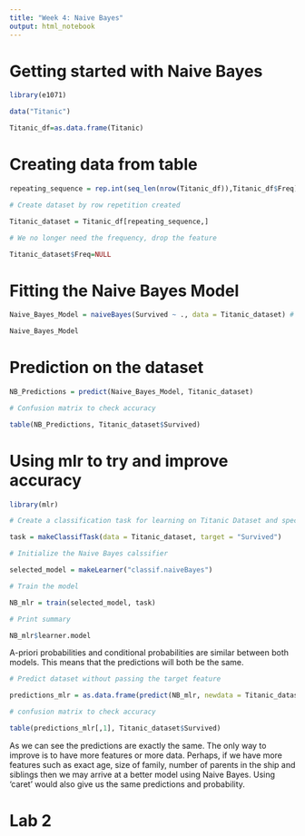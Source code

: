 ```yaml
---
title: "Week 4: Naive Bayes"
output: html_notebook
---
```


 
# Getting started with Naive Bayes

```r

library(e1071)

data("Titanic")

Titanic_df=as.data.frame(Titanic)

```


# Creating data from table

```r

repeating_sequence = rep.int(seq_len(nrow(Titanic_df)),Titanic_df$Freq) # This will repeat each combination equal to the frequency of each combination

# Create dataset by row repetition created

Titanic_dataset = Titanic_df[repeating_sequence,]

# We no longer need the frequency, drop the feature

Titanic_dataset$Freq=NULL

```

# Fitting the Naive Bayes Model

```r

Naive_Bayes_Model = naiveBayes(Survived ~ ., data = Titanic_dataset) # formula and data

Naive_Bayes_Model

```

# Prediction on the dataset

```r

NB_Predictions = predict(Naive_Bayes_Model, Titanic_dataset)

# Confusion matrix to check accuracy

table(NB_Predictions, Titanic_dataset$Survived)

```

# Using mlr to try and improve accuracy

```r

library(mlr)

# Create a classification task for learning on Titanic Dataset and specify target feature

task = makeClassifTask(data = Titanic_dataset, target = "Survived")

# Initialize the Naive Bayes calssifier

selected_model = makeLearner("classif.naiveBayes")

# Train the model

NB_mlr = train(selected_model, task)

# Print summary

NB_mlr$learner.model

```
A-priori probabilities and conditional probabilities are similar between both models. This means that the predictions will both be the same.

```r

# Predict dataset without passing the target feature

predictions_mlr = as.data.frame(predict(NB_mlr, newdata = Titanic_dataset[,1:3]))

# confusion matrix to check accuracy

table(predictions_mlr[,1], Titanic_dataset$Survived)

```
As we can see the predictions are exactly the same. The only way to improve is to have more features or more data. Perhaps, if we have more features such as exact age, size of family, number of parents in the ship and siblings then we may arrive at a better model using Naive Bayes. Using 'caret' would also give us the same predictions and probability.


# Lab 2


